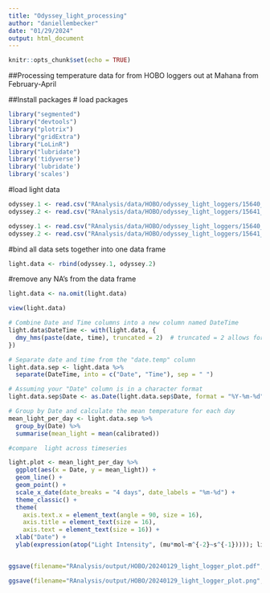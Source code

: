 ```yaml
---
title: "Odyssey_light_processing"
author: "daniellembecker"
date: "01/29/2024"
output: html_document
---
```


```r
knitr::opts_chunk$set(echo = TRUE)
```

##Processing temperature data for from HOBO loggers out at Mahana from February-April


##Install packages
# load packages

```r
library("segmented")
library("devtools")
library("plotrix")
library("gridExtra")
library("LoLinR")
library("lubridate")
library('tidyverse')
library('lubridate')
library('scales')
```


#load light data

```r
odyssey.1 <- read.csv("RAnalysis/data/HOBO/odyssey_light_loggers/15640_001_003.csv")
odyssey.2 <- read.csv("RAnalysis/data/HOBO/odyssey_light_loggers/15641_001_003.csv")

```


```r
odyssey.1 <- read.csv("RAnalysis/data/HOBO/odyssey_light_loggers/15640_001_003.csv")
odyssey.2 <- read.csv("RAnalysis/data/HOBO/odyssey_light_loggers/15641_001_003.csv")

```

#bind all data sets together into one data frame

```r
light.data <- rbind(odyssey.1, odyssey.2)
```


#remove any NA's from the data frame
```r
light.data <- na.omit(light.data)

view(light.data)
```


```r
# Combine Date and Time columns into a new column named DateTime
light.data$DateTime <- with(light.data, {
  dmy_hms(paste(date, time), truncated = 2)  # truncated = 2 allows for two-digit years
})

# Separate date and time from the "date.temp" column
light.data.sep <- light.data %>%
  separate(DateTime, into = c("Date", "Time"), sep = " ")

# Assuming your "Date" column is in a character format
light.data.sep$Date <- as.Date(light.data.sep$Date, format = "%Y-%m-%d")

# Group by Date and calculate the mean temperature for each day
mean_light_per_day <- light.data.sep %>%
  group_by(Date) %>%
  summarise(mean_light = mean(calibrated))

```

```r
#compare  light across timeseries

light.plot <- mean_light_per_day %>%
  ggplot(aes(x = Date, y = mean_light)) +
  geom_line() + 
  geom_point() +
  scale_x_date(date_breaks = "4 days", date_labels = "%m-%d") +
  theme_classic() +
  theme(
    axis.text.x = element_text(angle = 90, size = 16),
    axis.title = element_text(size = 16),
    axis.text = element_text(size = 16)) +
  xlab("Date") +
  ylab(expression(atop("Light Intensity", (mu*mol~m^{-2}~s^{-1})))); light.plot


ggsave(filename="RAnalysis/output/HOBO/20240129_light_logger_plot.pdf", plot=light.plot, width=30, height=10, units="in")

ggsave(filename="RAnalysis/output/HOBO/20240129_light_logger_plot.png", plot=light.plot, width=20, height=10, units="in")

```

